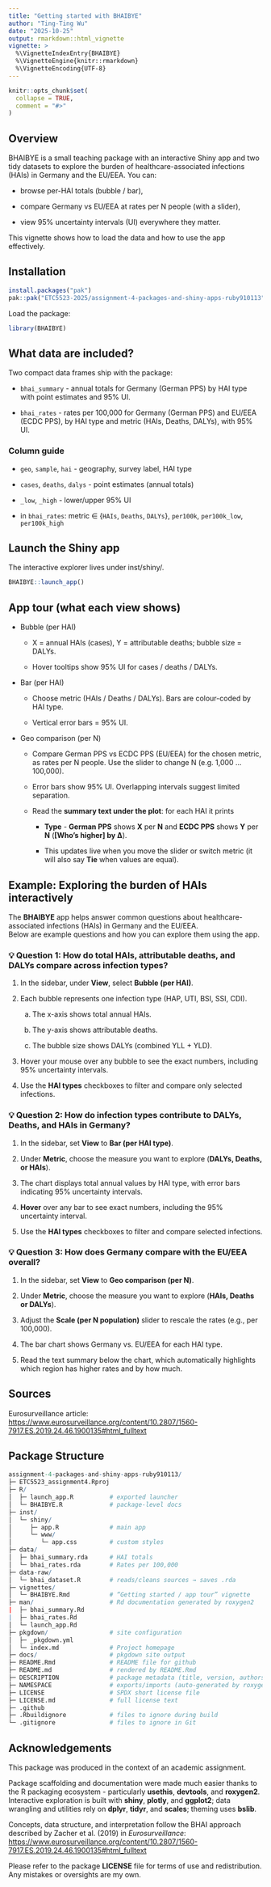 ```yaml
---
title: "Getting started with BHAIBYE"
author: "Ting-Ting Wu"
date: "2025-10-25"
output: rmarkdown::html_vignette
vignette: >
  %\VignetteIndexEntry{BHAIBYE}
  %\VignetteEngine{knitr::rmarkdown}
  %\VignetteEncoding{UTF-8}
---
```


```r
knitr::opts_chunk$set(
  collapse = TRUE,
  comment = "#>"
)
```

## Overview

BHAIBYE is a small teaching package with an interactive Shiny app and two
tidy datasets to explore the burden of healthcare-associated infections (HAIs)
in Germany and the EU/EEA. You can:

- browse per-HAI totals (bubble / bar),

- compare Germany vs EU/EEA at rates per N people (with a slider),

- view 95% uncertainty intervals (UI) everywhere they matter.

This vignette shows how to load the data and how to use the app effectively.

## Installation

```r
install.packages("pak")
pak::pak("ETC5523-2025/assignment-4-packages-and-shiny-apps-ruby910113")
```

Load the package:

```r
library(BHAIBYE)
```

## What data are included?

Two compact data frames ship with the package:

- `bhai_summary` - annual totals for Germany (German PPS) by HAI type
with point estimates and 95% UI.

- `bhai_rates` - rates per 100,000 for Germany (German PPS) and EU/EEA
(ECDC PPS), by HAI type and metric (HAIs, Deaths, DALYs), with 95% UI.

### Column guide

- `geo`, `sample`, `hai` - geography, survey label, HAI type

- `cases`, `deaths`, `dalys` - point estimates (annual totals)

- `_low`, `_high` - lower/upper 95% UI

- in `bhai_rates`: metric ∈ {`HAIs`, `Deaths`, `DALYs`}, `per100k`, `per100k_low`, `per100k_high`

## Launch the Shiny app

The interactive explorer lives under inst/shiny/.

```r
BHAIBYE::launch_app()
```

## App tour (what each view shows)

- Bubble (per HAI)

    - X = annual HAIs (cases), Y = attributable deaths; bubble size = DALYs.
    
    - Hover tooltips show 95% UI for cases / deaths / DALYs.

- Bar (per HAI)
    
    - Choose metric (HAIs / Deaths / DALYs). Bars are colour-coded by HAI type.
    
    - Vertical error bars = 95% UI.

- Geo comparison (per N)
    
    - Compare German PPS vs ECDC PPS (EU/EEA) for the chosen metric, as rates per N people. Use the slider to change N (e.g. 1,000 … 100,000).

    - Error bars show 95% UI. Overlapping intervals suggest limited separation.
    
    - Read the **summary text under the plot**: for each HAI it prints  
    
        - **Type** - **German PPS** shows **X** per **N** and **ECDC PPS** shows **Y** per **N** (**[Who’s higher] by Δ**).  
   
        - This updates live when you move the slider or switch metric (it will also say **Tie** when values are equal).
    
## Example: Exploring the burden of HAIs interactively

The **BHAIBYE** app helps answer common questions about healthcare-associated infections (HAIs) in Germany and the EU/EEA.  
Below are example questions and how you can explore them using the app.

### 💡 Question 1: How do total HAIs, attributable deaths, and DALYs compare across infection types?

1. In the sidebar, under **View**, select **Bubble (per HAI)**.

2. Each bubble represents one infection type (HAP, UTI, BSI, SSI, CDI).

    a. The x-axis shows total annual HAIs.

    b. The y-axis shows attributable deaths.

    c. The bubble size shows DALYs (combined YLL + YLD).

3. Hover your mouse over any bubble to see the exact numbers, including 95% uncertainty intervals.

4. Use the **HAI types** checkboxes to filter and compare only selected infections.

### 💡 Question 2: How do infection types contribute to DALYs, Deaths, and HAIs in Germany?

1. In the sidebar, set **View** to **Bar (per HAI type)**.

2. Under **Metric**, choose the measure you want to explore (**DALYs, Deaths, or HAIs**).

3. The chart displays total annual values by HAI type, with error bars indicating 95% uncertainty intervals.

4. **Hover** over any bar to see exact numbers, including the 95% uncertainty interval.

5. Use the **HAI types** checkboxes to filter and compare selected infections.
    
### 💡 Question 3: How does Germany compare with the EU/EEA overall?

1. In the sidebar, set **View** to **Geo comparison (per N)**.

2. Under **Metric**, choose the measure you want to explore (**HAIs, Deaths or DALYs**).

3. Adjust the **Scale (per N population)** slider to rescale the rates (e.g., per 100,000).

4. The bar chart shows Germany vs. EU/EEA for each HAI type.

5. Read the text summary below the chart, which automatically highlights which region has higher rates and by how much.

## Sources

Eurosurveillance article: <https://www.eurosurveillance.org/content/10.2807/1560-7917.ES.2019.24.46.1900135#html_fulltext>

## Package Structure

```r
assignment-4-packages-and-shiny-apps-ruby910113/
├─ ETC5523_assignment4.Rproj               
├─ R/
│  ├─ launch_app.R          # exported launcher
│  └─ BHAIBYE.R             # package-level docs
├─ inst/
│  └─ shiny/
│     ├─ app.R              # main app
│     └─ www/
│        └─ app.css         # custom styles
├─ data/ 
│  ├─ bhai_summary.rda      # HAI totals
│  └─ bhai_rates.rda        # Rates per 100,000 
├─ data-raw/ 
│  └─ bhai_dataset.R        # reads/cleans sources → saves .rda
├─ vignettes/
│  └─ BHAIBYE.Rmd           # “Getting started / app tour” vignette
├─ man/                     # Rd documentation generated by roxygen2
|  ├─ bhai_summary.Rd
|  ├─ bhai_rates.Rd
│  └─ launch_app.Rd
├─ pkgdown/                 # site configuration 
│  ├─ _pkgdown.yml
│  └─ index.md              # Project homepage
├─ docs/                    # pkgdown site output
├─ README.Rmd               # README file for github
├─ README.md                # rendered by README.Rmd
├─ DESCRIPTION              # package metadata (title, version, authors)
├─ NAMESPACE                # exports/imports (auto-generated by roxygen2)
├─ LICENSE                  # SPDX short license file
├─ LICENSE.md               # full license text 
├─ .github
├─ .Rbuildignore            # files to ignore during build
└─ .gitignore               # files to ignore in Git
```

## Acknowledgements

This package was produced in the context of an academic assignment.

Package scaffolding and documentation were made much easier thanks to the R packaging ecosystem - particularly **usethis**, **devtools**, and **roxygen2**.  
Interactive exploration is built with **shiny**, **plotly**, and **ggplot2**; data wrangling and utilities rely on **dplyr**, **tidyr**, and **scales**; theming uses **bslib**.

Concepts, data structure, and interpretation follow the BHAI approach described by Zacher et al. (2019) in *Eurosurveillance*:  
<https://www.eurosurveillance.org/content/10.2807/1560-7917.ES.2019.24.46.1900135#html_fulltext>

Please refer to the package **LICENSE** file for terms of use and redistribution. Any mistakes or oversights are my own.
